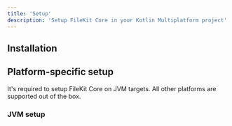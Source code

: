 ```yaml
---
title: 'Setup'
description: 'Setup FileKit Core in your Kotlin Multiplatform project'
---
```



## Installation

<VersionCore/>

## Platform-specific setup

It's required to setup FileKit Core on JVM targets. All other platforms are supported out of the box.

### JVM setup

<SetupJVMCore/>

